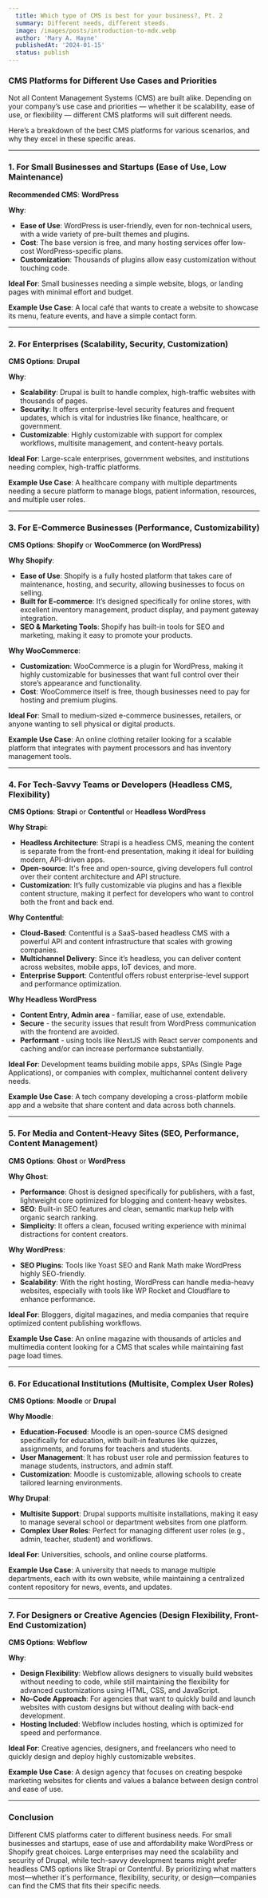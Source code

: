 ```yaml
---
  title: Which type of CMS is best for your business?, Pt. 2
  summary: Different needs, different steeds.
  image: /images/posts/introduction-to-mdx.webp
  author: 'Mary A. Hayne'
  publishedAt: '2024-01-15'
  status: publish
---
```


### CMS Platforms for Different Use Cases and Priorities

Not all Content Management Systems (CMS) are built alike. Depending on your
company’s use case and priorities — whether it be scalability, ease of use, or
flexibility — different CMS platforms will suit different needs.

Here’s a breakdown of the best CMS platforms for various scenarios, and why they
excel in these specific areas.

---

### 1. **For Small Businesses and Startups (Ease of Use, Low Maintenance)**

**Recommended CMS**: **WordPress**

**Why**:

- **Ease of Use**: WordPress is user-friendly, even for non-technical users,
  with a wide variety of pre-built themes and plugins.
- **Cost**: The base version is free, and many hosting services offer low-cost
  WordPress-specific plans.
- **Customization**: Thousands of plugins allow easy customization without
  touching code.

**Ideal For**: Small businesses needing a simple website, blogs, or landing
pages with minimal effort and budget.

**Example Use Case**: A local café that wants to create a website to showcase
its menu, feature events, and have a simple contact form.

---

### 2. **For Enterprises (Scalability, Security, Customization)**

**CMS Options**: **Drupal**

**Why**:

- **Scalability**: Drupal is built to handle complex, high-traffic websites with
  thousands of pages.
- **Security**: It offers enterprise-level security features and frequent
  updates, which is vital for industries like finance, healthcare, or
  government.
- **Customizable**: Highly customizable with support for complex workflows,
  multisite management, and content-heavy portals.

**Ideal For**: Large-scale enterprises, government websites, and institutions
needing complex, high-traffic platforms.

**Example Use Case**: A healthcare company with multiple departments needing a
secure platform to manage blogs, patient information, resources, and multiple
user roles.

---

### 3. **For E-Commerce Businesses (Performance, Customizability)**

**CMS Options**: **Shopify** or **WooCommerce (on WordPress)**

**Why Shopify**:

- **Ease of Use**: Shopify is a fully hosted platform that takes care of
  maintenance, hosting, and security, allowing businesses to focus on selling.
- **Built for E-commerce**: It’s designed specifically for online stores, with
  excellent inventory management, product display, and payment gateway
  integration.
- **SEO & Marketing Tools**: Shopify has built-in tools for SEO and marketing,
  making it easy to promote your products.

**Why WooCommerce**:

- **Customization**: WooCommerce is a plugin for WordPress, making it highly
  customizable for businesses that want full control over their store’s
  appearance and functionality.
- **Cost**: WooCommerce itself is free, though businesses need to pay for
  hosting and premium plugins.

**Ideal For**: Small to medium-sized e-commerce businesses, retailers, or anyone
wanting to sell physical or digital products.

**Example Use Case**: An online clothing retailer looking for a scalable
platform that integrates with payment processors and has inventory management
tools.

---

### 4. **For Tech-Savvy Teams or Developers (Headless CMS, Flexibility)**

**CMS Options**: **Strapi** or **Contentful** or **Headless WordPress**

**Why Strapi**:

- **Headless Architecture**: Strapi is a headless CMS, meaning the content is
  separate from the front-end presentation, making it ideal for building modern,
  API-driven apps.
- **Open-source**: It's free and open-source, giving developers full control
  over their content architecture and API structure.
- **Customization**: It’s fully customizable via plugins and has a flexible
  content structure, making it perfect for developers who want to control both
  the front and back end.

**Why Contentful**:

- **Cloud-Based**: Contentful is a SaaS-based headless CMS with a powerful API
  and content infrastructure that scales with growing companies.
- **Multichannel Delivery**: Since it’s headless, you can deliver content across
  websites, mobile apps, IoT devices, and more.
- **Enterprise Support**: Contentful offers robust enterprise-level support and
  performance optimization.

**Why Headless WordPress**

- **Content Entry, Admin area** - familiar, ease of use, extendable.
- **Secure** - the security issues that result from WordPress communication with
  the frontend are avoided.
- **Performant** - using tools like NextJS with React server components and
  caching and/or can increase performance substantially.

**Ideal For**: Development teams building mobile apps, SPAs (Single Page
Applications), or companies with complex, multichannel content delivery needs.

**Example Use Case**: A tech company developing a cross-platform mobile app and
a website that share content and data across both channels.

---

### 5. **For Media and Content-Heavy Sites (SEO, Performance, Content Management)**

**CMS Options**: **Ghost** or **WordPress**

**Why Ghost**:

- **Performance**: Ghost is designed specifically for publishers, with a fast,
  lightweight core optimized for blogging and content-heavy websites.
- **SEO**: Built-in SEO features and clean, semantic markup help with organic
  search ranking.
- **Simplicity**: It offers a clean, focused writing experience with minimal
  distractions for content creators.

**Why WordPress**:

- **SEO Plugins**: Tools like Yoast SEO and Rank Math make WordPress highly
  SEO-friendly.
- **Scalability**: With the right hosting, WordPress can handle media-heavy
  websites, especially with tools like WP Rocket and Cloudflare to enhance
  performance.

**Ideal For**: Bloggers, digital magazines, and media companies that require
optimized content publishing workflows.

**Example Use Case**: An online magazine with thousands of articles and
multimedia content looking for a CMS that scales while maintaining fast page
load times.

---

### 6. **For Educational Institutions (Multisite, Complex User Roles)**

**CMS Options**: **Moodle** or **Drupal**

**Why Moodle**:

- **Education-Focused**: Moodle is an open-source CMS designed specifically for
  education, with built-in features like quizzes, assignments, and forums for
  teachers and students.
- **User Management**: It has robust user role and permission features to manage
  students, instructors, and admin staff.
- **Customization**: Moodle is customizable, allowing schools to create tailored
  learning environments.

**Why Drupal**:

- **Multisite Support**: Drupal supports multisite installations, making it easy
  to manage several school or department websites from one platform.
- **Complex User Roles**: Perfect for managing different user roles (e.g.,
  admin, teacher, student) and workflows.

**Ideal For**: Universities, schools, and online course platforms.

**Example Use Case**: A university that needs to manage multiple departments,
each with its own website, while maintaining a centralized content repository
for news, events, and updates.

---

### 7. **For Designers or Creative Agencies (Design Flexibility, Front-End Customization)**

**CMS Options**: **Webflow**

**Why**:

- **Design Flexibility**: Webflow allows designers to visually build websites
  without needing to code, while still maintaining the flexibility for advanced
  customizations using HTML, CSS, and JavaScript.
- **No-Code Approach**: For agencies that want to quickly build and launch
  websites with custom designs but without dealing with back-end development.
- **Hosting Included**: Webflow includes hosting, which is optimized for speed
  and performance.

**Ideal For**: Creative agencies, designers, and freelancers who need to quickly
design and deploy highly customizable websites.

**Example Use Case**: A design agency that focuses on creating bespoke marketing
websites for clients and values a balance between design control and ease of
use.

---

### Conclusion

Different CMS platforms cater to different business needs. For small businesses
and startups, ease of use and affordability make WordPress or Shopify great
choices. Large enterprises may need the scalability and security of Drupal,
while tech-savvy development teams might prefer headless CMS options like Strapi
or Contentful. By prioritizing what matters most—whether it's performance,
flexibility, security, or design—companies can find the CMS that fits their
specific needs.

